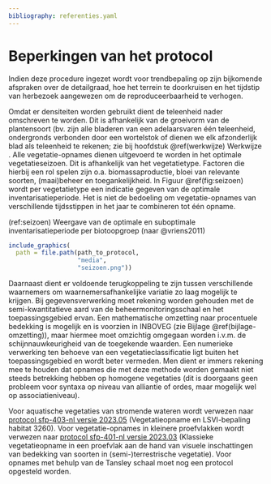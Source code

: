 ```yaml
---
bibliography: referenties.yaml
---
```


# Beperkingen van het protocol

```{=html}
<!--
Alleen in te vullen indien van toepassing.
Bespreek onder welke condities het protocol niet gebruikt kan worden of wanneer afwijkingen nodig zijn ten opzichte van het standaard protocol.
Vermeld hier ook mogelijke interferenties, knelpunten, ...
-->
```
Indien deze procedure ingezet wordt voor trendbepaling op zijn bijkomende afspraken over de detailgraad, hoe het terrein te doorkruisen en het tijdstip van herbezoek aangewezen om de reproduceerbaarheid te verhogen.

Omdat er densiteiten worden gebruikt dient de teleenheid nader omschreven te worden.
Dit is afhankelijk van de groeivorm van de plantensoort (bv. zijn alle bladeren van een adelaarsvaren één teleenheid, ondergronds verbonden door een wortelstok of dienen we elk afzonderlijk blad als teleenheid te rekenen; zie bij hoofdstuk \@ref(werkwijze) Werkwijze .
Alle vegetatie-opnames dienen uitgevoerd te worden in het optimale vegetatieseizoen.
Dit is afhankelijk van het vegetatietype.
Factoren die hierbij een rol spelen zijn o.a.
biomassaproductie, bloei van relevante soorten, (maai)beheer en toegankelijkheid.
In Figuur \@ref(fig:seizoen) wordt per vegetatietype een indicatie gegeven van de optimale inventarisatieperiode.
Het is niet de bedoeling om vegetatie-opnames van verschillende tijdsstippen in het jaar te combineren tot één opname.

(ref:seizoen) Weergave van de optimale en suboptimale inventarisatieperiode per biotoopgroep (naar @vriens2011)

```r
include_graphics(
  path = file.path(path_to_protocol,
                   "media",
                   "seizoen.png"))
```

Daarnaast dient er voldoende terugkoppeling te zijn tussen verschillende waarnemers om waarnemersafhankelijke variatie zo laag mogelijk te krijgen.
Bij gegevensverwerking moet rekening worden gehouden met de semi-kwantitatieve aard van de beheermonitoringsschaal en het toepassingsgebied ervan.
Een mathematische omzetting naar procentuele bedekking is mogelijk en is voorzien in INBOVEG (zie Bijlage \@ref(bijlage-omzetting)), maar hiermee moet omzichtig omgegaan worden i.v.m. de schijnnauwkeurigheid van de toegekende waarden.
Een numerieke verwerking ten behoeve van een vegetatieclassificatie ligt buiten het toepassingsgebied en wordt beter vermeden.
Men dient er immers rekening mee te houden dat opnames die met deze methode worden gemaakt niet steeds betrekking hebben op homogene vegetaties (dit is doorgaans geen probleem voor syntaxa op niveau van alliantie of ordes, maar mogelijk wel op associatieniveau).

Voor aquatische vegetaties van stromende wateren wordt verwezen naar [protocol sfp-403-nl versie 2023.05](../2023.05/index.html) (Vegetatieopname en LSVI-bepaling habitat 3260).
Voor vegetatie-opnames in kleinere proefvlakken wordt verwezen naar [protocol sfp-401-nl versie 2023.03](../2023.03/index.html) (Klassieke vegetatieopname in een proefvlak aan de hand van visuele inschattingen van bedekking van soorten in (semi-)terrestrische vegetatie).
Voor opnames met behulp van de Tansley schaal moet nog een protocol opgesteld worden.
